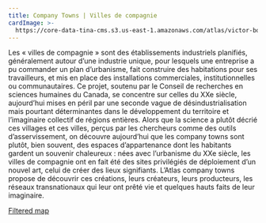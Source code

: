 ```yaml
---
title: Company Towns | Villes de compagnie
cardImage: >-
  https://core-data-tina-cms.s3.us-east-1.amazonaws.com/atlas/victor-bourgeau_2.jpg
---
```


Les « villes de compagnie » sont des établissements industriels planifiés, généralement autour d’une industrie unique, pour lesquels une entreprise a pu commander un plan d’urbanisme, fait construire des habitations pour ses travailleurs, et mis en place des installations commerciales, institutionnelles ou communautaires. Ce projet, soutenu par le Conseil de recherches en sciences humaines du Canada, se concentre sur celles du XXe siècle, aujourd’hui mises en péril par une seconde vague de désindustrialisation mais pourtant déterminantes dans le développement du territoire et l’imaginaire collectif de régions entières. Alors que la science a plutôt décrié ces villages et ces villes, perçus par les chercheurs comme des outils d’asservissement, on découvre aujourd’hui que les company towns sont plutôt, bien souvent, des espaces d’appartenance dont les habitants gardent un souvenir chaleureux : nées avec l’urbanisme du XXe siècle, les villes de compagnie ont en fait été des sites privilégiés de déploiement d’un nouvel art, celui de créer des lieux signifiants. L’Atlas company towns propose de découvrir ces créations, leurs créateurs, leurs producteurs, les réseaux transnationaux qui leur ont prêté vie et quelques hauts faits de leur imaginaire.

[Filtered map](/fr/search/places/?all_projects.name_facet%5B0%5D=Company%20Towns)
